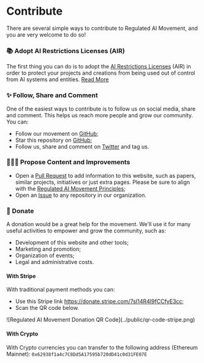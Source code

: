 # Contribute

There are several simple ways to contribute to Regulated AI Movement, and you are very welcome to do so!

### 📚 Adopt AI Restrictions Licenses (AIR)

The first thing you can do is to adopt the [AI Restrictions Licenses](licenses.mdx) (AIR) in order to protect your projects and creations from being used out of control from AI systems and entities. [Read More](licenses.mdx)

### ✨ Follow, Share and Comment

One of the easiest ways to contribute is to follow us on social media, share and comment. This helps us reach more people and grow our community. You can:

- Follow our movement on [GitHub](https://github.com/regulated-ai-movement);
- Star this repository on [GitHub](https://github.com/regulated-ai-movement/raimovement.org);
- Follow us, share and comment on [Twitter](https://twitter.com/raimovement.org) and tag us.

### 🙋🏽‍♀️ Propose Content and Improvements

- Open a [Pull Request](https://github.com/regulated-ai-movement/raimovement.org) to add information to this website, such as papers, similar projects, initiatives or just extra pages. Please be sure to align with the [Regulated AI Movement Principles](principles.mdx);
- Open an [Issue](https://github.com/regulated-ai-movement/) to any repository in our organization.

### 💚 Donate

A donation would be a great help for the movement. We'll use it for many useful activities to empower and grow the community, such as:

- Development of this website and other tools;
- Marketing and promotion;
- Organization of events;
- Legal and administrative costs.

#### With Stripe

With traditional payment methods you can:

- Use this Stripe link https://donate.stripe.com/7sI14R4I9fCCfyE3cc;
- Scan the QR code below.

<div style={{ width: '250px', marginTop: '20px' }}>
  ![Regulated AI Movement Donation QR Code](../public/qr-code-stripe.png)
</div>

#### With Crypto

With Crypto currencies you can transfer to the following address (Ethereum Mainnet): `0x62938f1a4c7C8Dd5A17595b720dD41c0d31FE07E`
